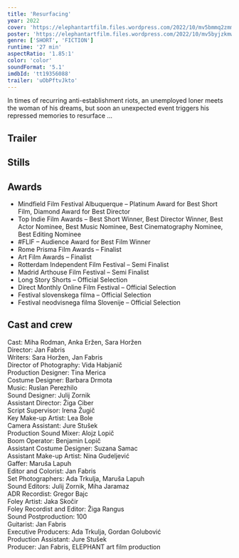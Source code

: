 ```yaml
---
title: 'Resurfacing'
year: 2022
cover: 'https://elephantartfilm.files.wordpress.com/2022/10/mv5bmmq2zmmxztmtodnhns00nzg5lthinzgtzjixymiyzdvizgy3xkeyxkfqcgdeqxvynju0nju3nzc40._v1_.jpg'
poster: 'https://elephantartfilm.files.wordpress.com/2022/10/mv5byjzkmwq2ogytmdu2mc00ytbjltg2odatzgvhmmjjmmi2mjc4xkeyxkfqcgdeqxvynju0nju3nzc40._v1_fmjpg_ux1250_.jpg'
genre: ['SHORT', 'FICTION']
runtime: '27 min'
aspectRatio: '1.85:1'
color: 'color'
soundFormat: '5.1'
imdbId: 'tt19356088'
trailer: 'uObPftvJkto'
---
```



In times of recurring anti-establishment riots, an unemployed loner meets the woman of his dreams, but soon an unexpected event triggers his repressed memories to resurface …

<h2>Trailer</h2>
<YouTube id={frontmatter.trailer} class="mx-auto my-6" />



<h2>Stills</h2>

<h2>Awards</h2>

- Mindfield Film Festival Albuquerque – Platinum Award for Best Short Film, Diamond Award for Best Director
- Top Indie Film Awards – Best Short Winner, Best Director Winner, Best Actor Nominee, Best Music Nominee, Best Cinematography Nominee, Best Editing Nominee
- #FLIF – Audience Award for Best Film Winner
- Rome Prisma Film Awards – Finalist
- Art Film Awards – Finalist
- Rotterdam Independent Film Festival – Semi Finalist
- Madrid Arthouse Film Festival – Semi Finalist
- Long Story Shorts – Official Selection
- Direct Monthly Online Film Festival – Official Selection
- Festival slovenskega filma – Official Selection
- Festival neodvisnega filma Slovenije – Official Selection

<h2>Cast and crew</h2>

<span class="font-light">Cast:</span> Miha Rodman, Anka Eržen, Sara Horžen  
<span class="font-light">Director:</span> Jan Fabris  
<span class="font-light">Writers:</span> Sara Horžen, Jan Fabris  
<span class="font-light">Director of Photography:</span> Vida Habjanič  
<span class="font-light">Production Designer:</span> Tina Merica  
<span class="font-light">Costume Designer:</span> Barbara Drmota  
<span class="font-light">Music:</span> Ruslan Perezhilo  
<span class="font-light">Sound Designer:</span> Julij Zornik  
<span class="font-light">Assistant Director:</span> Žiga Ciber  
<span class="font-light">Script Supervisor:</span> Irena Žugič  
<span class="font-light">Key Make-up Artist:</span> Lea Bole  
<span class="font-light">Camera Assistant:</span> Jure Stušek  
<span class="font-light">Production Sound Mixer:</span> Alojz Lopič  
<span class="font-light">Boom Operator:</span> Benjamin Lopič  
<span class="font-light">Assistant Costume Designer:</span> Suzana Samac  
<span class="font-light">Assistant Make-up Artist:</span> Nina Gudeljević  
<span class="font-light">Gaffer:</span> Maruša Lapuh  
<span class="font-light">Editor and Colorist:</span> Jan Fabris  
<span class="font-light">Set Photographers:</span> Ada Trkulja, Maruša Lapuh  
<span class="font-light">Sound Editors:</span> Julij Zornik, Miha Jaramaz  
<span class="font-light">ADR Recordist:</span> Gregor Bajc  
<span class="font-light">Foley Artist:</span> Jaka Skočir  
<span class="font-light">Foley Recordist and Editor:</span> Žiga Rangus  
<span class="font-light">Sound Postproduction:</span> 100  
<span class="font-light">Guitarist:</span> Jan Fabris  
<span class="font-light">Executive Producers:</span> Ada Trkulja, Gordan Golubović  
<span class="font-light">Production Assistant:</span> Jure Stušek  
<span class="font-light">Producer:</span> Jan Fabris, ELEPHANT art film production  
